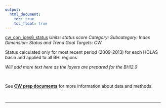 ```yaml
---
output:
  html_document:
    toc: true
    toc_float: true
---
```


[cw_con_ices6_status](https://github.com/OHI-Science/bhi/blob/master/baltic/layers/cw_con_ices6_status_bhi2015.csv)
*Units: status score*
*Category:*
*Subcategory:*
*Index Dimension: Status and Trend*
*Goal Targets: CW*

Status calculated only for most recent period (2009-2013) for each HOLAS basin and applied to all BHI regions

*Will add more text here as the layers are prepared for the BHI2.0*

<br>

See [**CW prep documents**](https://github.com/OHI-Science/bhi-1.0-archive/blob/draft/baltic2015/prep/CW/cw_prep.md) for more information about data and methods.

<br>

--- 
